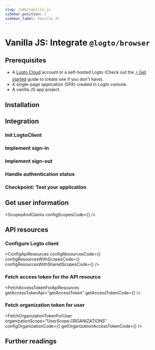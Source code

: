 ```yaml
---
slug: /sdk/vanilla-js
sidebar_position: 1
sidebar_label: Vanilla JS
---
```




# Vanilla JS: Integrate `@logto/browser`

<GuideTip />

## Prerequisites

- A [Logto Cloud](https://cloud.logto.io) account or a self-hosted Logto (Check out the [⚡ Get started](https://docs.logto.io/docs/guides/get-started/) guide to create one if you don't have).
- A single-page application (SPA) created in Logto console.
- A vanilla JS app project.

## Installation

<AddSdk />

## Integration

### Init LogtoClient

<InitClient />

### Implement sign-in

<ImplementSignIn />

### Implement sign-out

<ImplementSignOut />

### Handle authentication status

<HandleAuthenticationStatus />

### Checkpoint: Test your application

<CheckIntegration />

## Get user information

<GetUserInfoApis getIdTokenClaimsApi="getIdTokenClaims" fetchUserInfoApi="fetchUserInfo" />

<ScopesAndClaims configScopesCode={<ScopesAndClaimsCode />} />

## API resources

<ApiResourcesDescription />

### Configure Logto client

<ConfigApiResources
  configResourcesCode={<ConfigResourcesCode />}
  configResourcesWithScopesCode={<ConfigResourcesWithScopesCode />}
  configResourcesWithSharedScopesCode={<ConfigResourcesWithSharedScopesCode />}
/>

### Fetch access token for the API resource

<FetchAccessTokenForApiResources
  getAccessTokenApi="getAccessToken"
  getAccessTokenCode={<GetAccessTokenCode />}
/>

### Fetch organization token for user

<FetchOrganizationTokenForUser
  organizationScope="UserScope.ORGANIZATIONS"
  configOrganizationCode={<ConfigOrganizationCode />}
  getOrganizationAccessTokenCode={<GetOrganizationAccessTokenCode />}
/>

## Further readings

<FurtherReadings />
